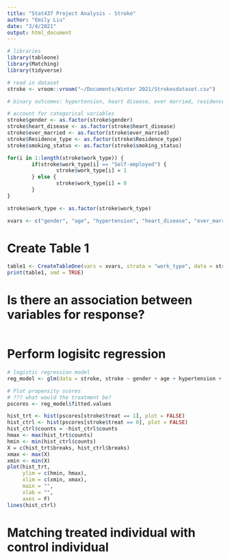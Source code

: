 ```yaml
---
title: "Stat437 Project Analysis - Stroke"
author: "Emily Liu"
date: "3/4/2021"
output: html_document
---
```


```r
# libraries
library(tableone)
library(Matching)
library(tidyverse)

# read in dataset
stroke <- vroom::vroom("~/Documents/Winter 2021/Strokesdataset.csv")

# binary outcomes: hypertension, heart disease, ever married, residence type,

# account for categorical variables
stroke$gender <- as.factor(stroke$gender)
stroke$heart_disease <- as.factor(stroke$heart_disease)
stroke$ever_married <- as.factor(stroke$ever_married)
stroke$Residence_type <- as.factor(stroke$Residence_type)
stroke$smoking_status <- as.factor(stroke$smoking_status)

for(i in 1:length(stroke$work_type)) {
        if(stroke$work_type[i] == "Self-employed") {
                stroke$work_type[i] = 1
        } else {
                stroke$work_type[i] = 0
        }
}

stroke$work_type <- as.factor(stroke$work_type)

xvars <- c("gender", "age", "hypertension", "heart_disease", "ever_married", "Residence_type", "avg_glucose_level", "bmi", "smoking_status")
```


# Create Table 1
```r
table1 <- CreateTableOne(vars = xvars, strata = "work_type", data = stroke, test = FALSE)
print(table1, smd = TRUE)
```


# Is there an association between variables for response?
```r

```


# Perform logisitc regression
```r
# logistic regression model
reg_model <- glm(data = stroke, stroke ~ gender + age + hypertension + heart_disease + ever_married + work_type + Residence_type + avg_glucose_level + bmi + smoking_status, family = binomial())

# Plot propensity scores
# ??? what would the treatment be?
pscores <- reg_model$fitted.values

hist_trt <- hist(pscores[stroke$treat == 1], plot = FALSE)
hist_ctrl <- hist(pscores[stroke$treat == 0], plot = FALSE)
hist_ctrl$counts = -hist_ctrl$counts
hmax <- max(hist_trt$counts)
hmin <- min(hist_ctrl$counts)
X = c(hist_trt$breaks, hist_ctrl$breaks)
xmax <- max(X)
xmin <- min(X)
plot(hist_trt,
     ylim = c(hmin, hmax),
     xlim = c(xmin, xmax),
     main = "",
     xlab = "", 
     axes = F)
lines(hist_ctrl)
```

# Matching treated individual with control individual
```r

```

